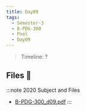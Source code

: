 ```yaml
---
title: Day09
tags:
  - Semester-3
  - B-PDG-300
  - Pool
  - Day09
---
```

> Timeline: ?


## Files 📂

:::note 2020 Subject and Files
- [B-PDG-300_d09.pdf](https://github.com/Studio-17/Epitech-Subjects/raw/main/Semester-3/B-PDG-300/Pool/Day09/B-PDG-300_d09.pdf)
:::
